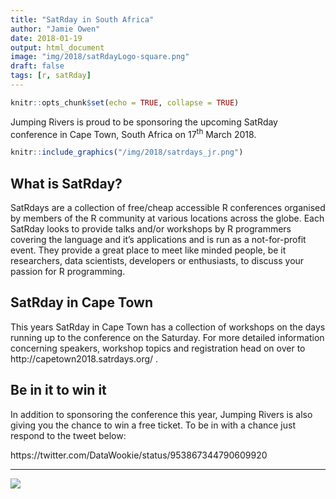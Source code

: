 ```yaml
---
title: "SatRday in South Africa"
author: "Jamie Owen"
date: 2018-01-19
output: html_document
image: "img/2018/satRdayLogo-square.png"
draft: false
tags: [r, satRday]
---
```


```r
knitr::opts_chunk$set(echo = TRUE, collapse = TRUE)
```

Jumping Rivers is proud to be sponsoring the upcoming SatRday conference in Cape Town, South Africa on 17^th^ March 2018.

```r
knitr::include_graphics("/img/2018/satrdays_jr.png")
```

## What is SatRday?

SatRdays are a collection of free/cheap accessible R conferences organised by members of the R community at various locations across the globe. Each SatRday looks to provide talks and/or workshops by R programmers covering the language and it's applications and is run as a not-for-profit event. They provide a great place to meet like minded people, be it researchers, data scientists, developers or enthusiasts, to discuss your passion for R programming. 

## SatRday in Cape Town

This years SatRday in Cape Town has a collection of workshops on the days running up to the conference on the Saturday. For more detailed information concerning speakers, workshop topics and registration head on over to http://capetown2018.satrdays.org/ .

## Be in it to win it

In addition to sponsoring the conference this year, Jumping Rivers is also giving you the chance to win a free ticket. To be in with a chance just respond to the tweet below:

https://twitter.com/DataWookie/status/953867344790609920

---

[![](/img/logos/300_125.jpg)](https://www.jumpingrivers.com/?utm_source=blog&utm_medium=image&utm_campaign=2018satrdays)
